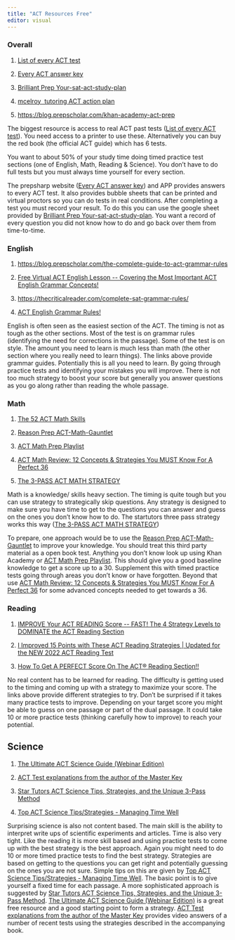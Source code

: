 ```yaml
---
title: "ACT Resources Free"
editor: visual
---
```


### Overall

1.  [List of every ACT test](https://mcelroytutoring.com/lower.php?url=44-official-sat-pdfs-and-82-official-act-pdf-practice-tests-free)

2.  [Every ACT answer key](https://www.prepsharp.com/act-answer-keys/)

3.  [Brilliant Prep Your-sat-act-study-plan](https://learn.brilliantprep.com/p/your-sat-act-study-plan)

4.  [mcelroy  tutoring ACT action plan](https://www.mcelroytutoring.com/blog-post.php?id=1402&title=ACT+Action+Plan%3A+How+to+Study+and+Prepare+for+the+ACT+College+Entrance+Exam)

5.  <https://blog.prepscholar.com/khan-academy-act-prep>

The biggest resource is access to real ACT past tests ([List of every ACT test](https://mcelroytutoring.com/lower.php?url=44-official-sat-pdfs-and-82-official-act-pdf-practice-tests-free)). You need access to a printer to use these. Alternatively you can buy the red book (the official ACT guide) which has 6 tests.

You want to about 50% of your study time doing timed practice test sections (one of English, Math, Reading & Science). You don't have to do full tests but you must always time yourself for every section.

The prepsharp website ([Every ACT answer key](https://www.prepsharp.com/act-answer-keys/)) and APP provides answers to every ACT test. It also provides bubble sheets that can be printed and virtual proctors so you can do tests in real conditions. After completing a test you must record your result. To do this you can use the google sheet provided by [Brilliant Prep Your-sat-act-study-plan](https://learn.brilliantprep.com/p/your-sat-act-study-plan). You want a record of every question you did not know how to do and go back over them from time-to-time.

### English

1.  <https://blog.prepscholar.com/the-complete-guide-to-act-grammar-rules>

2.  [Free Virtual ACT English Lesson \-- Covering the Most Important ACT English Grammar Concepts!](https://www.youtube.com/watch?v=aG1iEjVZyZY)

3.  <https://thecriticalreader.com/complete-sat-grammar-rules/>

4.  [ACT English Grammar Rules!](https://www.youtube.com/watch?v=lFqfD-A4Nts)

English is often seen as the easiest section of the ACT. The timing is not as tough as the other sections. Most of the test is on grammar rules (identifying the need for corrections in the passage). Some of the test is on style. The amount you need to learn is much less than math (the other section where you really need to learn things). The links above provide grammar guides. Potentially this is all you need to learn. By going through practice tests and identifying your mistakes you will improve. There is not too much strategy to boost your score but generally you answer questions as you go along rather than reading the whole passage.

### Math

1.  [The 52 ACT Math Skills](https://www.youtube.com/playlist?list=PL2AoJMrlAorzqxnsyxAyCrtPjYpTdUiTt)

2.  [Reason Prep ACT-Math-Gauntlet](https://www.scribd.com/document/412819316/ACT-Math-Gauntlet)

3.  [ACT Math Prep Playlist](https://www.youtube.com/playlist?list=PL2ix4u6yN0jJJGYr0zQVsXY0JozcIDWP9)

4.  [ACT Math Review: 12 Concepts & Strategies You MUST Know For A Perfect 36](https://www.youtube.com/watch?v=cU3Ey6daR8c&t=13s)

5.  [The 3-PASS ACT MATH STRATEGY](https://www.youtube.com/watch?v=i3QcEQ7_2Wk)

Math is a knowledge/ skills heavy section. The timing is quite tough but you can use strategy to strategically skip questions. Any strategy is designed to make sure you have time to get to the questions you can answer and guess on the ones you don't know how to do. The startutors three pass strategy works this way ([The 3-PASS ACT MATH STRATEGY](https://www.youtube.com/watch?v=i3QcEQ7_2Wk))

To prepare, one approach would be to use the [Reason Prep ACT-Math-Gauntlet](https://www.scribd.com/document/412819316/ACT-Math-Gauntlet) to improve your knowledge. You should treat this third party material as a open book test. Anything you don't know look up using Khan Academy or [ACT Math Prep Playlist](https://www.youtube.com/playlist?list=PL2ix4u6yN0jJJGYr0zQVsXY0JozcIDWP9). This should give you a good baseline knowledge to get a score up to a 30. Supplement this with timed practice tests going through areas you don't know or have forgotten. Beyond that use [ACT Math Review: 12 Concepts & Strategies You MUST Know For A Perfect 36](https://www.youtube.com/watch?v=cU3Ey6daR8c&t=13s) for some advanced concepts needed to get towards a 36.

### Reading

1.  [IMPROVE Your ACT READING Score \-- FAST! The 4 Strategy Levels to DOMINATE the ACT Reading Section](https://www.youtube.com/watch?v=-Q5ZW0EK25w)

2.  [I Improved 15 Points with These ACT Reading Strategies \| Updated for the NEW 2022 ACT Reading Test](https://www.youtube.com/watch?v=L2KC738sEvI)

3.  [How To Get A PERFECT Score On The ACT® Reading Section!!](https://www.youtube.com/watch?v=_O1T_J3lDbA)

No real content has to be learned for reading. The difficulty is getting used to the timing and coming up with a strategy to maximize your score. The links above provide different strategies to try. Don't be surprised if it takes many practice tests to improve. Depending on your target score you might be able to guess on one passage or part of the dual passage. It could take 10 or more practice tests (thinking carefully how to improve) to reach your potential.

## Science

1.  [The Ultimate ACT Science Guide (Webinar Edition)](https://www.youtube.com/playlist?list=PLOpq-R2ygzqm3ixThIVr4mRxpC3Zga1Kg)

2.  [ACT Test explanations from the author of the Master Key](https://masterkeyactsat.com/act-videos/act-science/)

3.  [Star Tutors ACT Science Tips, Strategies, and the Unique 3-Pass Method](https://www.youtube.com/watch?v=WEYj7KDazvk)

4.  [Top ACT Science Tips/Strategies - Managing Time Well](https://www.youtube.com/watch?v=pv5hOBYP-l0)

Surprising science is also not content based. The main skill is the ability to interpret write ups of scientific experiments and articles. Time is also very tight. Like the reading it is more skill based and using practice tests to come up with the best strategy is the best approach. Again you might need to do 10 or more timed practice tests to find the best strategy. Strategies are based on getting to the questions you can get right and potentially guessing on the ones you are not sure. Simple tips on this are given by [Top ACT Science Tips/Strategies - Managing Time Well](https://www.youtube.com/watch?v=pv5hOBYP-l0). The basic point is to give yourself a fixed time for each passage. A more sophisticated approach is suggested by [Star Tutors ACT Science Tips, Strategies, and the Unique 3-Pass Method](https://www.youtube.com/watch?v=WEYj7KDazvk). [The Ultimate ACT Science Guide (Webinar Edition)](https://www.youtube.com/playlist?list=PLOpq-R2ygzqm3ixThIVr4mRxpC3Zga1Kg) is a great free resource and a good starting point to form a strategy. [ACT Test explanations from the author of the Master Key](https://masterkeyactsat.com/act-videos/act-science/) provides video answers of a number of recent tests using the strategies described in the accompanying book.
